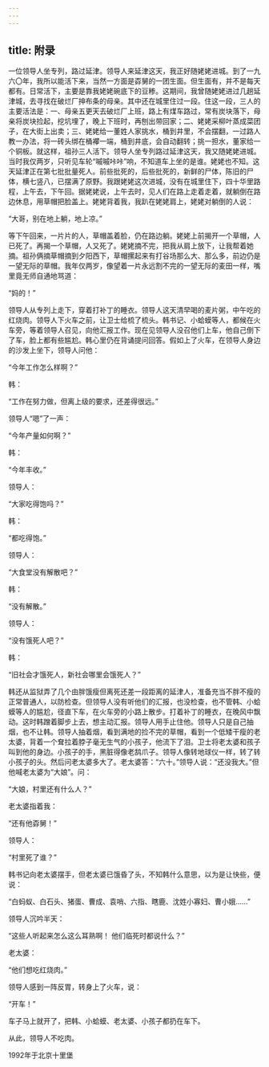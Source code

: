 ```yaml
---
---
---
```

title: 附录
---




一位领导人坐专列，路过延津。领导人来延津这天，我正好随姥姥进城。到了一九六〇年，我所以能活下来，当然一方面是孬舅的一团生面。但生面有，并不是每天都有。日常活下，主要是靠我姥姥碗底下的豆糁。这期间，我曾随姥姥进过几趟延津城，去寻找在破烂厂抻布条的母亲。其中还在城里住过一段。住这一段，三人的主要活法是：一、母亲五更天去破烂厂上班，路上有煤车路过，常有炭块落下，母亲将炭块捡起，挖坑埋了，晚上下班时，再刨出带回家；二、姥姥采柳叶蒸成菜团子，在大街上出卖；三、姥姥给一董姓人家挑水，桶到井里，不会摆翻，一过路人教一办法，将一砖头绑在桶襻一端，桶到井底，会自动翻转；挑一担水，董家给一个铜板。就这样，祖孙三人活下。领导人坐专列路过延津这天，我又随姥姥进城。当时我仅两岁，只听见车轮“嘁嘁咔咔”响，不知道车上坐的是谁。姥姥也不知。这天延津正在第七批批量死人。前些批死的，后些批死的，新鲜的尸体，陈旧的尸体，横七竖八，已摆满了原野。我跟姥姥这次进城，没有在城里住下，四十华里路程，上午去，下午回。据姥姥说，上午去时，见人们在路上走着走着，就躺倒在路边休息，用草帽把脸盖上。姥姥背着我，我趴在姥姥肩上，姥姥对躺倒的人说：

“大哥，别在地上躺，地上凉。”

等下午回来，一片片的人，草帽盖着脸，仍在路边躺。姥姥上前揭开一个草帽，人已死了。再揭一个草帽，人又死了。姥姥摘不完，把我从肩上放下，让我帮着她摘。祖孙俩摘草帽摘到夕阳西下，草帽摞起来有打谷场那么大、那么多，前边仍是一望无际的草帽。我年仅两岁，像望着一片永远割不完的一望无际的麦田一样，嘴里竟无师自通地骂道：

“妈的！”

领导人从专列上走下，穿着打补丁的睡衣。领导人这天清早喝的麦片粥，中午吃的红烧肉。领导人下火车之前，让卫士给梳了梳头。韩书记、小蛤蟆等人，都候在火车旁，等着领导人召见，向他汇报工作。现在见领导人没召他们上车，他自己倒下了车，脸上都有些尴尬。韩心里仍在背诵提问回答。假如上了火车，在领导人身边的沙发上坐下，领导人问他：

“今年工作怎么样啊？”

韩：

“工作在努力做，但离上级的要求，还差得很远。”

领导人“嗯”了一声：

“今年产量如何啊？”

韩：

“今年丰收。”

领导人：

“大家吃得饱吗？”

韩：

“都吃得饱。”

领导人：

“大食堂没有解散吧？”

韩：

“没有解散。”

领导人：

“没有饿死人吧？”

韩：

“旧社会才饿死人，新社会哪里会饿死人？”

韩还从监狱弄了几个由胖饿瘦但离死还差一段距离的延津人，准备充当不胖不瘦的正常普通人，以防检查。但领导人没有听他们的汇报，也没检查，也不管韩、小蛤蟆等人的尴尬，径直下车，在火车旁的小路上散步。打着补丁的睡衣，在晚风中飘动。这时韩蹭着脚步上去，想主动汇报。领导人用手止住他。领导人只是自己抽烟，也不让韩。领导人抽着烟，看到满地的捡不完的草帽，看到一个低矮干瘦的老太婆，背着一个耷拉着脖子毫无生气的小孩子，他流下了泪。卫士将老太婆和孩子叫到他的身边。小孩子的手，黑脏得像老鸹爪子。领导人像转地球仪一样，转了转小孩子的头。然后问老太婆多大了。老太婆答：“六十。”领导人说：“还没我大。”但他喊老太婆为“大娘”。问：

“大娘，村里还有什么人？”

老太婆指着我：

“还有他孬舅！”

领导人：

“村里死了谁？”

韩书记向老太婆摆手，但老太婆已饿昏了头，不知韩什么意思，以为是让快些，便说：

“白蚂蚁、白石头、猪蛋、曹成、袁哨、六指、瞎鹿、沈姓小寡妇、曹小娥……”

领导人沉吟半天：

“这些人听起来怎么这么耳熟啊！ 他们临死时都说什么？”

老太婆：

“他们想吃红烧肉。”

领导人感到一阵反胃，转身上了火车，说：

“开车！”

车子马上就开了，把韩、小蛤蟆、老太婆、小孩子都扔在车下。

从此，领导人不吃肉。

1992年于北京十里堡